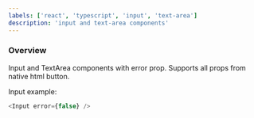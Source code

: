 ```yaml
---
labels: ['react', 'typescript', 'input', 'text-area']
description: 'input and text-area components'
---
```



### Overview

Input and TextArea components with error prop.
Supports all props from native html button.

Input example:

```js live
<Input error={false} />
```

